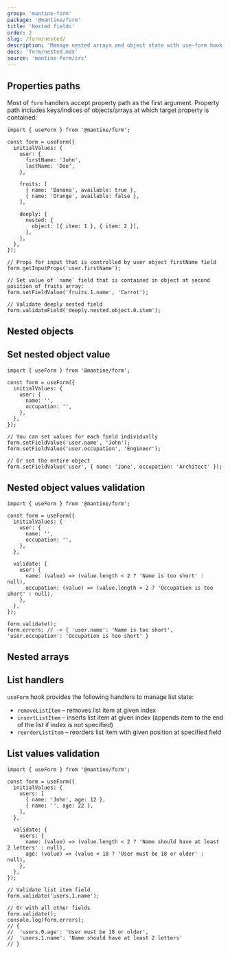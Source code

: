 ```yaml
---
group: 'mantine-form'
package: '@mantine/form'
title: 'Nested fields'
order: 2
slug: /form/nested/
description: 'Manage nested arrays and object state with use-form hook'
docs: 'form/nested.mdx'
source: 'mantine-form/src'
---
```



## Properties paths

Most of `form` handlers accept property path as the first argument.
Property path includes keys/indices of objects/arrays at which target property is contained:

```tsx
import { useForm } from '@mantine/form';

const form = useForm({
  initialValues: {
    user: {
      firstName: 'John',
      lastName: 'Doe',
    },

    fruits: [
      { name: 'Banana', available: true },
      { name: 'Orange', available: false },
    ],

    deeply: {
      nested: {
        object: [{ item: 1 }, { item: 2 }],
      },
    },
  },
});

// Props for input that is controlled by user object firstName field
form.getInputProps('user.firstName');

// Set value of `name` field that is contained in object at second position of fruits array:
form.setFieldValue('fruits.1.name', 'Carrot');

// Validate deeply nested field
form.validateField('deeply.nested.object.0.item');
```

## Nested objects

<Demo data={FormDemos.nested} />

## Set nested object value

```tsx
import { useForm } from '@mantine/form';

const form = useForm({
  initialValues: {
    user: {
      name: '',
      occupation: '',
    },
  },
});

// You can set values for each field individually
form.setFieldValue('user.name', 'John');
form.setFieldValue('user.occupation', 'Engineer');

// Or set the entire object
form.setFieldValue('user', { name: 'Jane', occupation: 'Architect' });
```

## Nested object values validation

```tsx
import { useForm } from '@mantine/form';

const form = useForm({
  initialValues: {
    user: {
      name: '',
      occupation: '',
    },
  },

  validate: {
    user: {
      name: (value) => (value.length < 2 ? 'Name is too short' : null),
      occupation: (value) => (value.length < 2 ? 'Occupation is too short' : null),
    },
  },
});

form.validate();
form.errors; // -> { 'user.name': 'Name is too short', 'user.occupation': 'Occupation is too short' }
```

## Nested arrays

<Demo data={FormDemos.lists} />

## List handlers

`useForm` hook provides the following handlers to manage list state:

- `removeListItem` – removes list item at given index
- `insertListItem` – inserts list item at given index (appends item to the end of the list if index is not specified)
- `reorderListItem` – reorders list item with given position at specified field

## List values validation

```tsx
import { useForm } from '@mantine/form';

const form = useForm({
  initialValues: {
    users: [
      { name: 'John', age: 12 },
      { name: '', age: 22 },
    ],
  },

  validate: {
    users: {
      name: (value) => (value.length < 2 ? 'Name should have at least 2 letters' : null),
      age: (value) => (value < 18 ? 'User must be 18 or older' : null),
    },
  },
});

// Validate list item field
form.validate('users.1.name');

// Or with all other fields
form.validate();
console.log(form.errors);
// {
//  'users.0.age': 'User must be 18 or older',
//  'users.1.name': 'Name should have at least 2 letters'
// }
```
